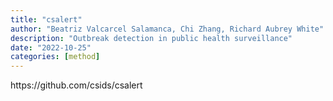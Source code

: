 ```yaml
---
title: "csalert"
author: "Beatriz Valcarcel Salamanca, Chi Zhang, Richard Aubrey White"
description: "Outbreak detection in public health surveillance"
date: "2022-10-25"
categories: [method]
---
```


https://github.com/csids/csalert
